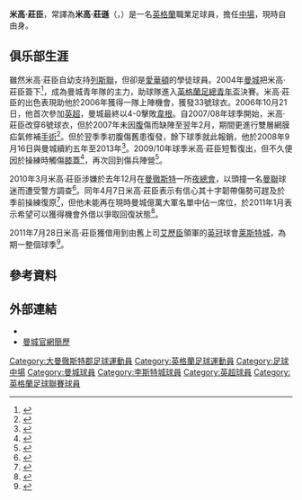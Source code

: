 {{otheruses|other=其他同名人士|迈克尔·约翰逊}}
{{NoteTA|G1=英超
|T=zh-hans:迈克尔·约翰逊;zh-hk:米高·莊臣;zh-tw:麥可·強森;
|1=zh-hans:迈克尔·约翰逊;zh-hk:米高·莊臣;zh-tw:麥可·強森;
}}
{{Football player infobox
|          playername = 米高·莊臣<br />''Michael Johnson''
|               image = [[File:Michael_Johnson_corner.jpg|200px]]
|            fullname = Michael Johnson
|            nickname = ''Johnno''
|              height = {{Height|m=1.83}} 
|         dateofbirth = {{Birth date and age|1988|2|24|df=y}}
|         cityofbirth = [[曼徹斯特|曼徹斯特]]{{tsl|en|Urmston|}}
|      countryofbirth = [[英格蘭|英格蘭]]
|         currentclub = 
|          clubnumber = 
|            position = [[中場|中場]] 
|          youthyears = <br />2004-2006
|          youthclubs = [[埃弗顿足球俱乐部|愛華頓]]<br /> [[曼彻斯特城足球俱乐部|曼城]]
|               years = 2006-2012 <br />2011-2012
|               clubs = [[曼彻斯特城足球俱乐部|曼城]]<br />→ [[莱斯特城足球俱乐部|莱斯特城]]
|         caps(goals) = 37 (2)<br />{{0}}7 (0)
|       nationalyears = 2003<br />2006-2007<br />2007-2008
|        nationalteam = [[英格蘭16歲以下足球代表隊|英格蘭U16]]<br />[[英格蘭19歲以下足球代表隊|英格蘭U19]]<br />[[英格蘭21歲以下足球代表隊|英格蘭U21]]
| nationalcaps(goals) = {{0}}1 (0)<br />{{0}}6 (0)<br />{{0}}2 (0)
|            pcupdate = 2012年5月28日
|            ntupdate = 2011年7月29日 (五) 01:31 (UTC)
}}
'''米高·莊臣'''，常譯為'''米高·莊遜'''（{{lang-en|'''Michael Johnson'''}}，{{bd|1988年|2月24日|catidx=Johnson, Michael}}）是一名[[英格蘭|英格蘭]]職業足球員，擔任[[中場|中場]]，現時自由身。

==俱乐部生涯==
雖然米高·莊臣自幼支持[[列斯聯足球會|列斯聯]]，但卻是[[埃弗顿足球俱乐部|愛華頓]]的學徒球員。2004年[[曼彻斯特城足球俱乐部|曼城]]把米高·莊臣簽下<ref name="programme">{{cite news | title=In Reserve: Michael Johnson | work=Manchester City v Newcastle United Match programme | date=2006-02-01 }}</ref>，成為曼城青年隊的主力，助球隊進入[[英格蘭足總青年盃|英格蘭足總青年盃]]決賽。米高·莊臣的出色表現助他於2006年獲得一隊上陣機會，獲發33號球衣。2006年10月21日，他首次參加[[英超|英超]]，曼城最終以4-0擊敗[[威根竞技足球俱乐部|韋根]]。自2007/08年球季開始，米高·莊臣改穿6號球衣，但於2007年未因[[腹|腹]]傷而缺陣至翌年2月，期間更進行雙層網膜疝氣修補[[手術|手術]]<ref>{{cite news |language=en |url=http://www.mcfc.co.uk/News/Team-news/2008/April/Johnson-hopes-for-strong-finish |title=Johnson hopes for strong finish |publisher=[[曼彻斯特城足球俱乐部|''mcfc.co.uk'']] |date=2008-04-10 |accessdate=2011-07-29 |archive-date=2016-03-08 |archive-url=https://web.archive.org/web/20160308032701/http://www.mcfc.co.uk/news/team-news/2008/april/johnson-hopes-for-strong-finish |dead-url=no }}</ref>。但於翌季季初腹傷舊患復發，餘下球季就此報銷，他於2008年9月16日與曼城續約五年至2013年<ref>{{cite news |language=en |url=http://news.bbc.co.uk/sport2/hi/football/teams/m/man_city/7620053.stm |title=Johnson agrees new Man City deal |publisher=''[[BBC_Sport|BBC Sport]]'' |date=2008-09-16 |accessdate=2011-07-29 |archive-date=2020-02-02 |archive-url=https://web.archive.org/web/20200202095040/http://news.bbc.co.uk/sport2/hi/football/teams/m/man_city/7620053.stm |dead-url=no }}</ref>。2009/10年球季米高·莊臣短暫復出，但不久便因於操練時觸傷[[膝蓋|膝蓋]]<ref>{{cite news |language=en |url=http://www.mcfc.co.uk/News/Team-news/2009/December/Michael-Johnson-injury-blow |title=Michael Johnson injury blow |publisher=[[曼彻斯特城足球俱乐部|''mcfc.co.uk'']] |date=2009-12-10 |accessdate=2011-07-29 |archive-date=2009-12-13 |archive-url=https://web.archive.org/web/20091213121557/http://www.mcfc.co.uk/News/Team-news/2009/December/Michael-Johnson-injury-blow |dead-url=no }}</ref>，再次回到傷兵陣營<ref>{{cite news |language=en |url=http://news.bbc.co.uk/sport2/hi/football/teams/m/man_city/8407154.stm |title=Man City's Michael Johnson to miss rest of season |publisher=''[[BBC_Sport|BBC Sport]]'' |date=2009-12-11 |accessdate=2011-07-29 |archive-date=2018-11-01 |archive-url=https://web.archive.org/web/20181101022603/http://news.bbc.co.uk/sport2/hi/football/teams/m/man_city/8407154.stm |dead-url=no }}</ref>。

2010年3月米高·莊臣涉嫌於去年12月在[[曼徹斯特|曼徹斯特]]一所[[夜總會|夜總會]]，以頭撞一名[[曼徹斯特聯足球俱樂部|曼聯]]球迷而遭受警方調查<ref>{{cite news |language=en |url=http://news.bbc.co.uk/2/hi/uk_news/england/manchester/8546955.stm |title=Manchester City star quizzed on United fan 'head butt' |publisher=[[BBC|''BBC News'']] |date=2010-03-03 |accessdate=2011-07-29 |archive-date=2016-03-07 |archive-url=https://web.archive.org/web/20160307140621/http://news.bbc.co.uk/2/hi/uk_news/england/manchester/8546955.stm |dead-url=no }}</ref>。同年4月7日米高·莊臣表示有信心其十字韌帶傷勢可趕及於季前操練復原<ref>{{cite news |language=en |url=http://news.bbc.co.uk/sport2/hi/football/teams/m/man_city/8607757.stm |title=Michael Johnson targets pre-season return for Man City |publisher=''[[BBC_Sport|BBC Sport]]'' |date=2010-04-07 |accessdate=2011-07-29 |archive-date=2016-03-07 |archive-url=https://web.archive.org/web/20160307020323/http://news.bbc.co.uk/sport2/hi/football/teams/m/man_city/8607757.stm |dead-url=no }}</ref>，但他未能再在現時曼城億萬大軍名單中佔一席位，於2011年1月表示希望可以獲得機會外借以爭取回復狀態<ref>{{cite news |language=en |url=http://news.bbc.co.uk/sport2/hi/football/teams/m/man_city/9359345.stm |title=Manchester City's Michael Johnson considers loan move |publisher=''[[BBC_Sport|BBC Sport]]'' |date=2011-01-12 |accessdate=2011-07-29 |archive-date=2016-03-07 |archive-url=https://web.archive.org/web/20160307050336/http://news.bbc.co.uk/sport2/hi/football/teams/m/man_city/9359345.stm |dead-url=no }}</ref>。

2011年7月28日米高·莊臣獲借用到由舊上司[[斯文·約蘭·艾歷臣|艾歷臣]]領軍的[[英冠|英冠]]球會[[莱斯特城足球俱乐部|莱斯特城]]，為期一整個球季<ref>{{cite news |language=en |url=http://news.bbc.co.uk/sport2/hi/football/14329051.stm |title=Leicester City sign midfielder Michael Johnson |publisher=''[[BBC_Sport|BBC Sport]]'' |date=2011-07-28 |accessdate=2011-07-29 |archive-date=2011-10-24 |archive-url=https://web.archive.org/web/20111024220903/http://news.bbc.co.uk/sport2/hi/football/14329051.stm |dead-url=no }}</ref>。

== 參考資料 ==
{{reflist}}

== 外部連結 ==
{{commons category|Michael Johnson|米高·莊臣}}
* {{soccerbase|id=45035|name=米高·莊臣}}
*[http://www.mcfc.co.uk/Players/Midfielders/Michael-Johnson 曼城官網簡歷] {{Wayback|url=http://www.mcfc.co.uk/Players/Midfielders/Michael-Johnson |date=20160308234825 }}

{{DEFAULTSORT:Johnson, Michael}}
[[Category:大曼徹斯特郡足球運動員|Category:大曼徹斯特郡足球運動員]]
[[Category:英格蘭足球運動員|Category:英格蘭足球運動員]]
[[Category:足球中場|Category:足球中場]]
[[Category:曼城球員|Category:曼城球員]]
[[Category:李斯特城球員|Category:李斯特城球員]]
[[Category:英超球員|Category:英超球員]]
[[Category:英格蘭足球聯賽球員|Category:英格蘭足球聯賽球員]]